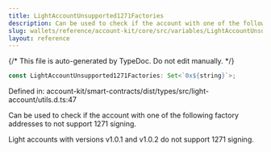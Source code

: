```yaml
---
title: LightAccountUnsupported1271Factories
description: Can be used to check if the account with one of the following factory addresses to not support 1271 signing.  Light accounts with versions v1.0.1 and v1.0.2 do not support 1271 signing.
slug: wallets/reference/account-kit/core/src/variables/LightAccountUnsupported1271Factories
layout: reference
---
```


{/* This file is auto-generated by TypeDoc. Do not edit manually. */}

```ts
const LightAccountUnsupported1271Factories: Set<`0x${string}`>;
```

Defined in: account-kit/smart-contracts/dist/types/src/light-account/utils.d.ts:47

Can be used to check if the account with one of the following factory addresses
to not support 1271 signing.

Light accounts with versions v1.0.1 and v1.0.2 do not support 1271 signing.
